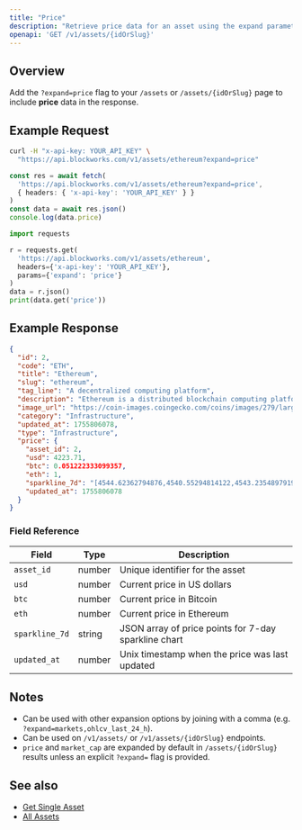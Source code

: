 ```yaml
---
title: "Price"
description: "Retrieve price data for an asset using the expand parameter"
openapi: 'GET /v1/assets/{idOrSlug}'
---
```


## Overview

Add the `?expand=price` flag to your `/assets` or `/assets/{idOrSlug}` page to include **price** data in the response.

## Example Request

<CodeGroup>

```bash cURL
curl -H "x-api-key: YOUR_API_KEY" \
  "https://api.blockworks.com/v1/assets/ethereum?expand=price"
```

```typescript TypeScript
const res = await fetch(
  'https://api.blockworks.com/v1/assets/ethereum?expand=price',
  { headers: { 'x-api-key': 'YOUR_API_KEY' } }
)
const data = await res.json()
console.log(data.price)
```

```python Python
import requests

r = requests.get(
  'https://api.blockworks.com/v1/assets/ethereum',
  headers={'x-api-key': 'YOUR_API_KEY'},
  params={'expand': 'price'}
)
data = r.json()
print(data.get('price'))
```

</CodeGroup>

## Example Response

```json
{
  "id": 2,
  "code": "ETH",
  "title": "Ethereum",
  "slug": "ethereum",
  "tag_line": "A decentralized computing platform",
  "description": "Ethereum is a distributed blockchain computing platform for smart contracts and decentralized applications. Its native token is ether (ETH), which primarily serves as a means of payment for transaction fees and as collateral for borrowing specific ERC-20 tokens within the decentralized finance (DeFi) sector.",
  "image_url": "https://coin-images.coingecko.com/coins/images/279/large/ethereum.png?1696501628",
  "category": "Infrastructure",
  "updated_at": 1755806078,
  "type": "Infrastructure",
  "price": {
    "asset_id": 2,
    "usd": 4223.71,
    "btc": 0.051222333099357,
    "eth": 1,
    "sparkline_7d": "[4544.62362794876,4540.55294814122,4543.235489791913,4528.902923771731,4472.9478535800845,4536.993501403145,4560.320575406474,4574.87627387969,4607.899745385121,4628.958545789431,4637.082738713241,4629.040730344081,4631.789118155533,4652.2235757529015,4644.157729100208,4646.094310068154,4629.079711825859,4641.580383906921,4639.459910312292,4633.7424645708825,4554.8381709187515,4495.27457472361,4445.927670898998,4415.829282347378,4444.639360765793,4398.416327200253,4386.035919898839,4425.195987288076,4429.387512759475,4484.038379608297,4430.532465017841,4474.621447041862,4489.322103036408,4448.557665954041,4437.237650056369,4454.865585353516,4427.505655482169,4424.581230427647,4457.974429487894,4450.17090556177,4408.254855782439,4408.192105737334,4388.622203435841,4411.922207103838,4398.197957149771,4415.321720059268,4402.30918266725,4411.294936968012,4406.7748565725105,4414.239172906332,4421.106288010189,4432.431740524485,4418.157983574278,4427.9779936676905,4423.427841805725,4417.165406421642,4411.989814369911,4435.914439706703,4454.422209228155,4482.575648159058,4476.502884147134,4461.8791539730055,4470.949341242234,4530.340506274097,4540.224310952337,4560.55754343139,4554.757519948156,4540.418094755189,4537.111670910976,4554.0672683810435,4563.720883287974,4530.230439492318,4529.979455082307,4493.546452783142,4459.252520879271,4476.649368894867,4480.210282883734,4530.179357292165,4485.033789094146,4459.5882776334265,4401.33774918774,4342.449708890175,4320.143571558077,4341.63989960528,4309.278499635083,4253.453671625841,4268.799744597591,4254.842586503113,4294.937691080915,4266.53266038923,4277.686035026836,4343.308886687448,4302.506769313587,4334.550089566177,4346.036044031518,4325.489689418948,4368.541033339547,4372.344745518553,4355.791274883982,4338.808438274305,4356.157029331578,4344.315720750668,4317.2757573282315,4345.627728915809,4295.900339297719,4288.3505536264565,4220.472426904265,4227.445219814358,4234.761347893579,4239.598140095132,4234.140358684951,4258.534261160376,4283.655570161312,4287.017474947467,4306.89780229794,4306.138414662149,4292.479206363202,4200.741955570188,4192.074136734997,4147.946675037544,4185.513896488857,4136.557636095331,4150.5376199983675,4158.69111387679,4150.537934666027,4133.66525923688,4080.647740086776,4107.541781461217,4116.6160388609005,4136.696358714024,4139.60926834396,4170.183548147729,4182.476932316323,4181.31557631135,4190.950558299099,4236.646696712759,4222.761287837913,4227.3404712096435,4200.587604763044,4206.723705002232,4139.006984573057,4217.767397510883,4254.971830891948,4302.4548697326045,4342.094424018613,4306.099448652301,4343.129551827904,4355.770424892453,4356.544706287441,4361.716783581947,4335.095011843836,4320.1980430012945,4333.961726754763,4292.4304098328475,4297.465197334503,4296.585571353684,4313.3986585238445,4298.708337862511,4309.4486339886635,4290.869649543399,4276.708693064774,4291.683586094649,4279.936860223659,4245.421345174224,4266.5729224797005,4271.484138188116,4242.451908736863,4219.881963694916]",
    "updated_at": 1755806078
  }
}
```

### Field Reference

| Field | Type | Description |
|---|---|---|
| `asset_id` | number | Unique identifier for the asset |
| `usd` | number | Current price in US dollars |
| `btc` | number | Current price in Bitcoin |
| `eth` | number | Current price in Ethereum |
| `sparkline_7d` | string | JSON array of price points for 7-day sparkline chart |
| `updated_at` | number | Unix timestamp when the price was last updated |

## Notes

- Can be used with other expansion options by joining with a comma (e.g. `?expand=markets,ohlcv_last_24_h`).
- Can be used on `/v1/assets/` or `/v1/assets/{idOrSlug}` endpoints.
- `price` and `market_cap` are expanded by default in `/assets/{idOrSlug}` results unless an explicit `?expand=` flag is provided.

## See also

- [Get Single Asset](/api-reference/assets/get-single)
- [All Assets](/api-reference/assets/list)
